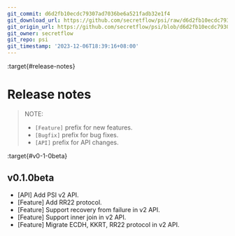 ```yaml
---
git_commit: d6d2fb10ecdc79307ad7036be6a521fadb32e1f4
git_download_url: https://github.com/secretflow/psi/raw/d6d2fb10ecdc79307ad7036be6a521fadb32e1f4/docs/whatsnew.rst
git_origin_url: https://github.com/secretflow/psi/blob/d6d2fb10ecdc79307ad7036be6a521fadb32e1f4/docs/whatsnew.rst
git_owner: secretflow
git_repo: psi
git_timestamp: '2023-12-06T18:39:16+08:00'
---
```


:target{#release-notes}

# Release notes

> NOTE:
>
> - `[Feature]` prefix for new features.
> - `[Bugfix]` prefix for bug fixes.
> - `[API]` prefix for API changes.

:target{#v0-1-0beta}

## v0.1.0beta

- \[API] Add PSI v2 API.
- \[Feature] Add RR22 protocol.
- \[Feature] Support recovery from failure in v2 API.
- \[Feature] Support inner join in v2 API.
- \[Feature] Migrate ECDH, KKRT, RR22 protocol in v2 API.
